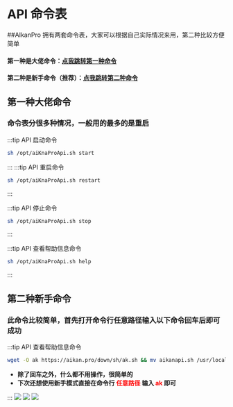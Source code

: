 # API 命令表

##AIkanPro 拥有两套命令表，大家可以根据自己实际情况来用，第二种比较方便简单

#### 第一种是大佬命令：[点我跳转第一种命令](#第一种大佬命令)
#### 第二种是新手命令（推荐）：[点我跳转第二种命令](#第二种新手命令)

## 第一种大佬命令
### 命令表分很多种情况，一般用的最多的是重启

:::tip API 启动命令  
```bash showLineNumbers
sh /opt/aiKnaProApi.sh start
```
:::
:::tip API 重启命令  
```bash showLineNumbers
sh /opt/aiKnaProApi.sh restart
```
:::

:::tip API 停止命令  
```bash showLineNumbers
sh /opt/aiKnaProApi.sh stop
```
:::

:::tip API 查看帮助信息命令  
```bash showLineNumbers
sh /opt/aiKnaProApi.sh help
```
:::

## 第二种新手命令
### 此命令比较简单，首先打开命令行任意路径输入以下命令回车后即可成功

:::tip API 查看帮助信息命令  
```bash showLineNumbers
wget -O ak https://aikan.pro/down/sh/ak.sh && mv aikanapi.sh /usr/local/bin/ak && chmod +x /usr/local/bin/ak && ak
```
- **除了回车之外，什么都不用操作，很简单的**
- **下次还想使用新手模式直接在命令行  <font color="red">任意路径</font>  输入 <font color="red">ak</font> 即可**

:::
<img  src="https://tk.illlt.com:759/aikanpro/docs/img/advanced/advanced-api-01.jpg"   />
<img  src="https://tk.illlt.com:759/aikanpro/docs//img/advanced/advanced-api-02.jpg"   />
<img  src="https://tk.illlt.com:759/aikanpro/docs//img/advanced/advanced-api-03.jpg"   />









